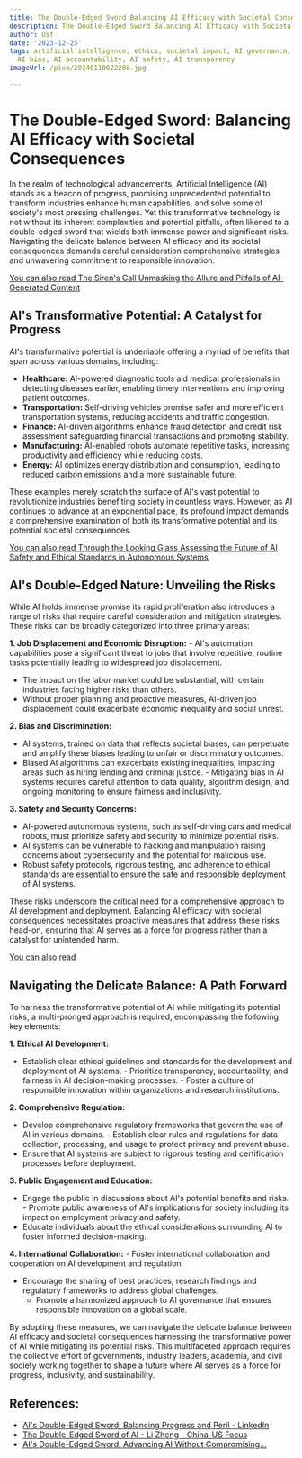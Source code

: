 ```yaml
---
title: The Double-Edged Sword Balancing AI Efficacy with Societal Consequences
description: The Double-Edged Sword Balancing AI Efficacy with Societal Consequences
author: Usf
date: '2023-12-25'
tags: artificial intelligence, ethics, societal impact, AI governance, AI regulation,
  AI bias, AI accountability, AI safety, AI transparency
imageUrl: /pixa/20240110022208.jpg

---
```

# The Double-Edged Sword: Balancing AI Efficacy with Societal Consequences

In the realm of technological advancements,  Artificial Intelligence  (AI) stands as a beacon of progress, promising unprecedented potential to transform industries enhance human capabilities, and solve some of society's most pressing challenges. Yet this transformative technology is not without its inherent complexities and potential  pitfalls, often likened to a double-edged sword  that wields both immense power and significant risks.  Navigating the delicate balance between AI efficacy  and its societal  consequences demands careful consideration comprehensive strategies and unwavering  commitment to responsible  innovation.

[You  can also read The Siren's Call  Unmasking the Allure and Pitfalls  of AI-Generated Content](The%20Siren%27s%20Call%20Unmasking%20the%20Allure%20and%20Pitfalls%20of%20AI-Generated%20Content)


## AI's Transformative Potential:  A Catalyst for  Progress

AI's transformative potential  is undeniable offering a  myriad of benefits that span across various  domains, including:

-  **Healthcare:** AI-powered diagnostic tools aid  medical professionals in detecting diseases earlier, enabling timely interventions and improving patient outcomes.
- **Transportation:** Self-driving vehicles promise  safer and more efficient transportation systems, reducing accidents and traffic congestion.
- **Finance:** AI-driven  algorithms  enhance fraud  detection and  credit risk assessment safeguarding financial transactions and promoting stability.
- **Manufacturing:** AI-enabled robots automate repetitive tasks, increasing productivity and efficiency while reducing costs.
- **Energy:** AI optimizes energy distribution and consumption, leading to reduced carbon emissions and  a more sustainable future.

These examples merely scratch  the surface of AI's vast potential to revolutionize industries benefiting society in countless ways. However, as AI  continues to advance at  an exponential pace, its profound impact  demands a comprehensive examination of both its transformative potential  and its  potential  societal consequences.

[You  can also read Through the Looking Glass Assessing  the Future of AI Safety and Ethical Standards in Autonomous Systems](Through%20the%20Looking%20Glass%20Assessing%20the%20Future%20of%20AI%20Safety%20and%20Ethical%20Standards%20in%20Autonomous%20Systems)


## AI's Double-Edged Nature: Unveiling the Risks

While AI holds immense promise its rapid proliferation also introduces a range  of risks  that require careful consideration and mitigation strategies. These risks can be broadly  categorized into three primary  areas:

**1.  Job Displacement and Economic Disruption:**
    - AI's automation capabilities pose a significant threat to jobs that involve repetitive, routine tasks potentially  leading to widespread job displacement.
   - The impact on the labor market could be substantial, with  certain industries facing higher risks than others.
   - Without proper planning and proactive measures, AI-driven  job displacement could exacerbate economic inequality and social unrest.

**2. Bias and Discrimination:**
   - AI systems, trained on data that reflects societal biases, can perpetuate and amplify these  biases leading to unfair or discriminatory outcomes.
   - Biased AI algorithms can exacerbate existing inequalities, impacting areas such as  hiring lending and criminal justice.
    - Mitigating bias in AI systems requires careful attention to data quality, algorithm design, and ongoing monitoring to ensure fairness and inclusivity.

**3. Safety  and Security Concerns:**
   - AI-powered autonomous systems, such as self-driving cars and medical  robots, must prioritize safety and security  to minimize  potential risks.
   -  AI systems can be vulnerable to hacking and  manipulation raising concerns about cybersecurity and the potential for malicious use.
   - Robust safety protocols, rigorous testing, and adherence to ethical standards are essential to ensure the safe and responsible deployment of AI systems.

These risks underscore the critical need for a comprehensive approach to AI development and  deployment. Balancing AI  efficacy with  societal consequences necessitates proactive measures that address these risks head-on, ensuring that AI serves as a force for progress rather than a catalyst for unintended harm.

[You can also read ]()


## Navigating the Delicate Balance: A Path Forward

To harness the transformative potential of AI while mitigating its potential risks, a multi-pronged approach is required, encompassing the following  key elements:

**1.  Ethical AI Development:**
   - Establish  clear ethical guidelines and standards for the development and deployment of AI systems.
    - Prioritize transparency,  accountability, and fairness in AI  decision-making processes.
    - Foster a culture of responsible innovation within organizations and research institutions.

**2. Comprehensive Regulation:**
   - Develop comprehensive regulatory frameworks that govern the use of AI in various domains.
    - Establish clear rules and regulations for data collection, processing, and usage to protect privacy and prevent abuse.
   - Ensure that AI systems are subject to rigorous testing  and certification processes before  deployment.

**3. Public Engagement and Education:**
   -  Engage  the public in discussions  about AI's potential benefits and risks.
    - Promote public  awareness of AI's implications for society including its impact on employment privacy and safety.
   - Educate individuals about the ethical considerations surrounding AI to  foster informed decision-making.

**4. International Collaboration:**
    -  Foster international collaboration and cooperation on AI development and regulation.
   - Encourage the sharing of best practices, research  findings and regulatory frameworks to address global challenges.
     - Promote a harmonized approach  to AI governance  that ensures responsible innovation on a global scale.

By adopting these  measures, we can navigate the delicate balance between AI efficacy and societal consequences harnessing the transformative power of AI while mitigating  its potential risks. This multifaceted approach requires  the collective effort of governments,  industry leaders, academia, and civil society working together  to shape a  future where AI serves as a force for progress, inclusivity, and  sustainability.

## References:
- [AI's Double-Edged Sword: Balancing Progress and Peril - LinkedIn](https://www.linkedin.com/pulse/ais-double-edged-sword-balancing-progress-peril-michael-watkins)
- [The Double-Edged Sword of AI - Li Zheng - China-US Focus](https://www.chinausfocus.com/peace-security/the-double-edged-sword-of-ai)
- [AI's Double-Edged Sword. Advancing AI Without Compromising…](https://bootcamp.uxdesign.cc/ais-double-edged-sword-e3568f468a79)
